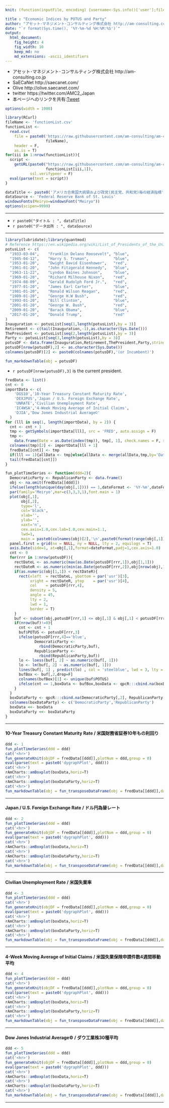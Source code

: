 ```yaml
---
knit: (function(inputFile, encoding) {username<-Sys.info()['user'];fileName<-'defaultPath.csv';pathToFile <-paste0('C:/Users/', username,'/Desktop/pathToCSV/');setwd(pathToFile);buf0<-read.csv(fileName,header = F,skip = 0,stringsAsFactor = F,check.names = F,fileEncoding = 'utf-8');timeStamp<-format(Sys.time(),'%Y%m%d%H%M%S');rmarkdown::render(inputFile, encoding = encoding, output_file = paste0('C:/Users/',username,buf0[2,1],'charts/','am-consulting.co.jp-POTUS.html')) })

title : "Economic Indices by POTUS and Party"
author: "アセット･マネジメント･コンサルティング株式会社 http://am-consulting.co.jp"
date: "`r format(Sys.time(), '%Y-%m-%d %H:%M:%S')`"
output: 
  html_document:
    fig_height: 4
    fig_width: 10
    keep_md: no
    md_extensions: -ascii_identifiers 
---
```

<link href="http://knowledgevault.saecanet.com/components/rmarkdown-html.css" rel="stylesheet">
<script src="http://knowledgevault.saecanet.com/components/JavascriptCode.js"></script>
<style>.main-container {max-width : 1000px;}</style>

- アセット･マネジメント･コンサルティング株式会社 http://am-consulting.co.jp
- SaECaNet http://saecanet.com/
- Olive http://olive.saecanet.com/
- twitter https://twitter.com/AMC2_Japan
- 本ページへのリンクを共有:<a href="https://twitter.com/share" class="twitter-share-button" data-via="AMC2_Japan" data-size="large">Tweet</a> <script>!function(d,s,id){var js,fjs=d.getElementsByTagName(s)[0],p=/^http:/.test(d.location)?'http':'https';if(!d.getElementById(id)){js=d.createElement(s);js.id=id;js.src=p+'://platform.twitter.com/widgets.js';fjs.parentNode.insertBefore(js,fjs);}}(document, 'script', 'twitter-wjs');</script>

```r
options(width = 1000)
```

```r
library(RCurl)
fileName <- 'functionList.csv'
functionList <-
  read.csv(
    file = paste0('https://raw.githubusercontent.com/am-consulting/am-consulting.github.io/master/csv/',
                  fileName),
    header = F,
    as.is = T)
for(iii in 1:nrow(functionList)){
  script <- 
    getURL(paste0("https://raw.githubusercontent.com/am-consulting/am-consulting.github.io/master/", 
                  functionList[iii,1]),
           ssl.verifypeer = F)
  eval(parse(text = script))
}
```

```r
dataTitle <- paste0('アメリカ合衆国大統領および政党(民主党、共和党)毎の経済指標')
dataSource <- 'Federal Reserve Bank of St. Louis'
windowsFonts(Meiryo=windowsFont("Meiryo"))
options(scipen=9999)
```

***

- `r paste0("タイトル : ", dataTitle)`
- `r paste0("データ出所 : ", dataSource)`

***

```r
library(lubridate);library(quantmod)
# Reference https://en.wikipedia.org/wiki/List_of_Presidents_of_the_United_States
potusList <- c(
  "1933-03-04",    "Franklin Delano Roosevelt", "blue",
  "1945-04-12",    "Harry S. Truman",           "blue",
  "1953-01-20",    "Dwight David Eisenhower",   "red",
  "1961-01-20",    "John Fitzgerald Kennedy",   "blue",
  "1963-11-22",    "Lyndon Baines Johnson",     "blue",
  "1969-01-20",    "Richard Milhouse Nixon",    "red",
  "1974-08-09",    "Gerald Rudolph Ford Jr.",   "red",
  "1977-01-20",    "James Earl Carter",         "blue",
  "1981-01-20",    "Ronald Wilson Reagan",      "red",
  "1989-01-20",    "George H.W Bush",           "red",
  "1993-01-20",    "Bill Clinton",              "blue",
  "2001-01-20",    "George W. Bush",            "red",
  "2009-01-20",    "Barack Obama",              "blue",
  "2017-01-20",    "Donald Trump",              "red"
)
Inauguration <- potusList[seq(1,length(potusList),by = 3)]
Retirement <- c(tail(Inauguration,-1),as.character(Sys.Date()))
ThePresident <- potusList[seq(2,length(potusList),by = 3)]
Party <- potusList[seq(3,length(potusList),by = 3)]
potusDF <- data.frame(Inauguration,Retirement,ThePresident,Party,stringsAsFactors = F,check.names = F)
potusDF[nrow(potusDF),2] <- as.character(Sys.Date())
colnames(potusDF)[2] <- paste0(colnames(potusDF),'(or Incumbent)')
```

```r
fun_markdownTable(obj = potusDF)
```

- `r potusDF[nrow(potusDF),3]` is the current president.

```r
fredData <- list()
cnt <- 0
importData <- c(
    'DGS10','10-Year Treasury Constant Maturity Rate',
    'DEXJPUS','Japan / U.S. Foreign Exchange Rate',
    'UNRATE','Civilian Unemployment Rate',
    'IC4WSA','4-Week Moving Average of Initial Claims',
    'DJIA','Dow Jones Industrial Average©'
  )
for (lll in seq(1, length(importData), by = 2)) {
  cnt <- cnt + 1
  tmp <- getSymbols(importData[lll], src = 'FRED', auto.assign = F)
  tmp <-
    data.frame(Date = as.Date(index(tmp)), tmp[, 1], check.names = F, row.names = NULL, stringsAsFactors = F)
  colnames(tmp)[2] <- importData[lll + 1]
  fredData[[cnt]] <- tmp
  if(lll == 1){allData <- tmp}else{allData <- merge(allData,tmp,by='Date',all = T)}
  tail(fredData[[cnt]])
}
```

```r
fun_plotTimeSeries <- function(ddd=2){
  DemocraticParty <- RepublicanParty <- data.frame()
  obj <- na.omit(fredData[[ddd]])
  ifelse(length(unique(day(obj[,1]))) == 1,dateFormat <- '%Y-%m',dateFormat <- '%Y-%m-%d')
  par(family='Meiryo',mar=c(3,3,3,1),font.main = 1)
  plot(obj[,1],
       obj[,2],
       type='l',
       col='black',
       xlab='',
       ylab='',
       xaxt='n',
       cex.axis=1.0,cex.lab=1.0,cex.main=1.1,
       lwd=1,
       main = paste0(colnames(obj)[2],'\n',paste0(format(range(obj[,1]),dateFormat),collapse = '~')))
  panel.first = grid(nx = NULL, ny = NULL, lty = 2, equilogs = T)
  axis.Date(side=1, at=obj[,1],format=dateFormat,padj=1,cex.axis=1.0)  
  cnt <- 0
  for(rrr in 1:nrow(potusDF)){
    rectDateL <- as.numeric(max(as.Date(potusDF[rrr,1]),obj[1,1]))
    rectDateR <- as.numeric(min(as.Date(potusDF[rrr,2]),obj[nrow(obj),1]))
    if(as.numeric(obj[1,1]) < rectDateR){
      rect(xleft  = rectDateL, ybottom = par('usr')[3], 
           xright = rectDateR, ytop    = par('usr')[4], 
           col    = potusDF[rrr,4], 
           density = 5, 
           angle = 45, 
           lty = 2, 
           lwd = 1,
           border = T)
    }
    buf <- subset(obj,potusDF[rrr,1] <= obj[,1] & obj[,1] < potusDF[rrr,2])
    if(nrow(buf)!=0){
      cnt <- cnt + 1
      buf$POTUS <- potusDF[rrr,3]
      ifelse(potusDF[rrr,4]=='blue',
             DemocraticParty <-
               rbind(DemocraticParty,buf),
             RepublicanParty <- 
               rbind(RepublicanParty,buf))
      lo <- loess(buf[, 2] ~ as.numeric(buf[, 1])) 
      lo <- lm(buf[, 2] ~ as.numeric(buf[, 1])) 
      lines(buf[, 1] , predict(lo) , col = 'steelblue', lwd = 3, lty = 1)
      bufBox <- buf[,2,drop=F]
      colnames(bufBox)[1] <- unique(buf$POTUS)
      ifelse(cnt == 1,boxData <- bufBox,boxData <- qpcR:::cbind.na(boxData, bufBox))
    }
  }
  boxDataParty <- qpcR:::cbind.na(DemocraticParty[,2], RepublicanParty[,2])
  colnames(boxDataParty) <- c('DemocraticParty','RepublicanParty')
  boxData <<- boxData
  boxDataParty <<- boxDataParty
}  
```

***
#### 10-Year Treasury Constant Maturity Rate / 米国財務省証券10年もの利回り

```r
ddd <- 1
fun_plotTimeSeries(ddd = ddd)
cat('<hr>')
fun_generateKnit(objDF = fredData[[ddd]],plotNum = ddd,group = 0)
eval(parse(text = paste0('dygraphPlot', ddd)))
cat('<hr>')
rAmCharts::amBoxplot(boxData,horiz=T)
cat('<hr>')
rAmCharts::amBoxplot(boxDataParty,horiz=T)
cat('<hr>')
fun_markdownTable(obj = fun_transposeDataFrame(obj = fredData[[ddd]],dateFormat = '%Y-%m-%d'))
```

***
#### Japan / U.S. Foreign Exchange Rate / ドル円為替レート

```r
ddd <- 2
fun_plotTimeSeries(ddd = ddd)
cat('<hr>')
fun_generateKnit(objDF = fredData[[ddd]],plotNum = ddd,group = 0)
eval(parse(text = paste0('dygraphPlot', ddd)))
cat('<hr>')
rAmCharts::amBoxplot(boxData,horiz=T)
cat('<hr>')
rAmCharts::amBoxplot(boxDataParty,horiz=T)
cat('<hr>')
fun_markdownTable(obj = fun_transposeDataFrame(obj = fredData[[ddd]],dateFormat = '%Y-%m-%d'))
```

***
#### Civilian Unemployment Rate / 米国失業率

```r
ddd <- 3
fun_plotTimeSeries(ddd = ddd)
cat('<hr>')
fun_generateKnit(objDF = fredData[[ddd]],plotNum = ddd,group = 0)
eval(parse(text = paste0('dygraphPlot', ddd)))
cat('<hr>')
rAmCharts::amBoxplot(boxData,horiz=T)
cat('<hr>')
rAmCharts::amBoxplot(boxDataParty,horiz=T)
cat('<hr>')
fun_markdownTable(obj = fun_transposeDataFrame(obj = fredData[[ddd]],dateFormat = '%Y-%m'))
```

***
#### 4-Week Moving Average of Initial Claims / 米国失業保険申請件数4週間移動平均

```r
ddd <- 4
fun_plotTimeSeries(ddd = ddd)
cat('<hr>')
fun_generateKnit(objDF = fredData[[ddd]],plotNum = ddd,group = 0)
eval(parse(text = paste0('dygraphPlot', ddd)))
cat('<hr>')
rAmCharts::amBoxplot(boxData,horiz=T)
cat('<hr>')
rAmCharts::amBoxplot(boxDataParty,horiz=T)
cat('<hr>')
fun_markdownTable(obj = fun_transposeDataFrame(obj = fredData[[ddd]],dateFormat = '%Y-%m-%d'))
```

***
#### Dow Jones Industrial Average© / ダウ工業株30種平均

```r
ddd <- 5
fun_plotTimeSeries(ddd = ddd)
cat('<hr>')
fun_generateKnit(objDF = fredData[[ddd]],plotNum = ddd,group = 0)
eval(parse(text = paste0('dygraphPlot', ddd)))
cat('<hr>')
rAmCharts::amBoxplot(boxData,horiz=T)
cat('<hr>')
rAmCharts::amBoxplot(boxDataParty,horiz=T)
cat('<hr>')
fun_markdownTable(obj = fun_transposeDataFrame(obj = fredData[[ddd]],dateFormat = '%Y-%m-%d'))
```

***
<script>MakeNegative()</script>
<script>
  (function(i,s,o,g,r,a,m){i['GoogleAnalyticsObject']=r;i[r]=i[r]||function(){
  (i[r].q=i[r].q||[]).push(arguments)},i[r].l=1*new Date();a=s.createElement(o),
  m=s.getElementsByTagName(o)[0];a.async=1;a.src=g;m.parentNode.insertBefore(a,m)
  })(window,document,'script','https://www.google-analytics.com/analytics.js','ga');

  ga('create', 'UA-3077339-5', 'auto');
  ga('send', 'pageview');

</script>
